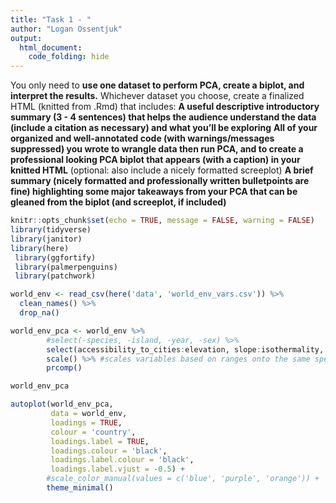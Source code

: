 ```yaml
---
title: "Task 1 - "
author: "Logan Ossentjuk"
output: 
  html_document:
    code_folding: hide
---
```


You only need to **use one dataset to perform PCA, create a biplot, and interpret the results.** Whichever dataset you choose, create a finalized HTML (knitted from .Rmd) that includes: 
**A useful descriptive introductory summary (3 - 4 sentences) that helps the audience understand the data (include a citation as necessary) and what you’ll be exploring**
**All of your organized and well-annotated code (with warnings/messages suppressed) you wrote to wrangle data then run PCA, and to create a professional looking PCA biplot that appears (with a caption) in your knitted HTML** (optional: also include a nicely formatted screeplot)
**A brief summary (nicely formatted and professionally written bulletpoints are fine) highlighting some major takeaways from your PCA that can be gleaned from the biplot (and screeplot, if included)**

```r
knitr::opts_chunk$set(echo = TRUE, message = FALSE, warning = FALSE)
library(tidyverse)
library(janitor)
library(here)
 library(ggfortify)
 library(palmerpenguins)
 library(patchwork)
```

```r


world_env <- read_csv(here('data', 'world_env_vars.csv')) %>% 
  clean_names() %>% 
  drop_na()

world_env_pca <- world_env %>% 
        #select(-species, -island, -year, -sex) %>% 
        select(accessibility_to_cities:elevation, slope:isothermality, wind, cloudiness) %>% 
        scale() %>% #scales variables based on ranges onto the same spectrum
        prcomp()

world_env_pca
```

```r
autoplot(world_env_pca, 
         data = world_env, 
         loadings = TRUE,
         colour = 'country',
         loadings.label = TRUE,
         loadings.colour = 'black',
         loadings.label.colour = 'black',
         loadings.label.vjust = -0.5) + 
        #scale_color_manual(values = c('blue', 'purple', 'orange')) +
        theme_minimal()
```

